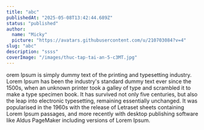 ```yaml
---
title: "abc"
publishedAt: "2025-05-08T13:42:44.689Z"
status: "published"
author:
  name: "Micky"
  picture: "https://avatars.githubusercontent.com/u/210703084?v=4"
slug: "abc"
description: "ssss"
coverImage: "/images/thuc-tap-tai-an-5-c3MT.jpg"
---
```


orem Ipsum is simply dummy text of the printing and typesetting industry. Lorem Ipsum has been the industry's standard dummy text ever since the 1500s, when an unknown printer took a galley of type and scrambled it to make a type specimen book. It has survived not only five centuries, but also the leap into electronic typesetting, remaining essentially unchanged. It was popularised in the 1960s with the release of Letraset sheets containing Lorem Ipsum passages, and more recently with desktop publishing software like Aldus PageMaker including versions of Lorem Ipsum.